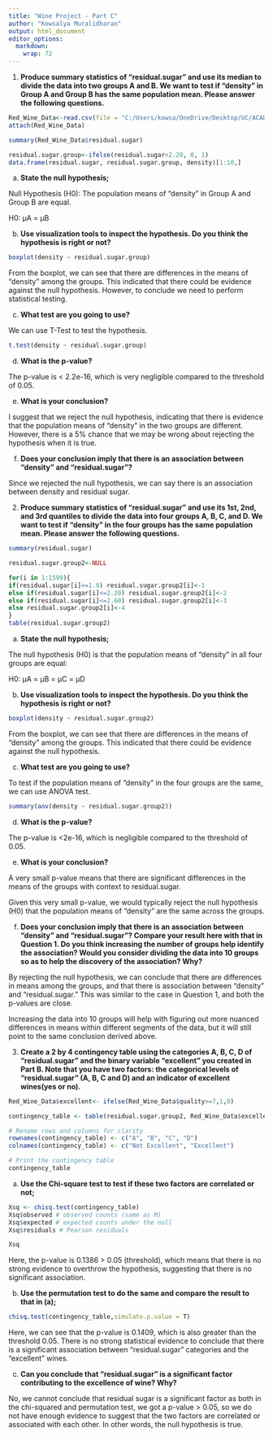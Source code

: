 ---
title: "Wine Project - Part C"
author: "Kowsalya Muralidharan"
output: html_document
editor_options: 
  markdown: 
    wrap: 72
---

1.  **Produce summary statistics of "residual.sugar" and use its median
    to divide the data into two groups A and B. We want to test if
    "density" in Group A and Group B has the same population mean.
    Please answer the following questions.**

```{r}
Red_Wine_Data<-read.csv(file = "C:/Users/kowsa/OneDrive/Desktop/UC/ACADS/Applied Stat Methods/Wine Project/winequality-red.csv",header = T, sep=";")
attach(Red_Wine_Data)

summary(Red_Wine_Data$residual.sugar)
```

```{r}

residual.sugar.group<-ifelse(residual.sugar<2.20, 0, 1)
data.frame(residual.sugar, residual.sugar.group, density)[1:10,]
```

a.  **State the null hypothesis;**

Null Hypothesis (H0): The population means of "density" in Group A and
Group B are equal.

H0: μA = μB

b.  **Use visualization tools to inspect the hypothesis. Do you think
    the hypothesis is right or not?**

```{r}
boxplot(density ~ residual.sugar.group)
```

From the boxplot, we can see that there are differences in the means of
"density" among the groups. This indicated that there could be evidence
against the null hypothesis. However, to conclude we need to perform
statistical testing.

c.  **What test are you going to use?**

We can use T-Test to test the hypothesis.

```{r}
t.test(density ~ residual.sugar.group)
```

d.  **What is the p-value?**

The p-value is \< 2.2e-16, which is very negligible compared to the
threshold of 0.05.

e.  **What is your conclusion?**

I suggest that we reject the null hypothesis, indicating that there is
evidence that the population means of "density" in the two groups are
different. However, there is a 5% chance that we may be wrong about
rejecting the hypothesis when it is true.

f.  **Does your conclusion imply that there is an association between
    "density" and "residual.sugar"?**

Since we rejected the null hypothesis, we can say there is an
association between density and residual sugar.

2.  **Produce summary statistics of "residual.sugar" and use its 1st,
    2nd, and 3rd quantiles to divide the data into four groups A, B, C,
    and D. We want to test if "density" in the four groups has the same
    population mean. Please answer the following questions.**

```{r}
summary(residual.sugar)

residual.sugar.group2<-NULL

for(i in 1:1599){
if(residual.sugar[i]<=1.9) residual.sugar.group2[i]<-1
else if(residual.sugar[i]<=2.20) residual.sugar.group2[i]<-2
else if(residual.sugar[i]<=2.60) residual.sugar.group2[i]<-3
else residual.sugar.group2[i]<-4
}
table(residual.sugar.group2)
```

a.  **State the null hypothesis;**

The null hypothesis (H0) is that the population means of "density" in
all four groups are equal:

H0: μA = μB = μC = μD

b.  **Use visualization tools to inspect the hypothesis. Do you think
    the hypothesis is right or not?**

```{r}
boxplot(density ~ residual.sugar.group2)
```

From the boxplot, we can see that there are differences in the means of
"density" among the groups. This indicated that there could be evidence
against the null hypothesis.

c.  **What test are you going to use?**

To test if the population means of "density" in the four groups are the
same, we can use ANOVA test.

```{r}
summary(aov(density ~ residual.sugar.group2))
```

d.  **What is the p-value?**

The p-value is \<2e-16, which is negligible compared to the threshold of
0.05.

e.  **What is your conclusion?**

A very small p-value means that there are significant differences in the
means of the groups with context to residual.sugar.

Given this very small p-value, we would typically reject the null
hypothesis (H0) that the population means of "density" are the same
across the groups.

f.  **Does your conclusion imply that there is an association between
    "density" and "residual.sugar"? Compare your result here with that
    in Question 1. Do you think increasing the number of groups help
    identify the association? Would you consider dividing the data into
    10 groups so as to help the discovery of the association? Why?**

By rejecting the null hypothesis, we can conclude that there are
differences in means among the groups, and that there is association
between "density" and "residual.sugar." This was similar to the case in
Question 1, and both the p-values are close.

Increasing the data into 10 groups will help with figuring out more
nuanced differences in means within different segments of the data, but
it will still point to the same conclusion derived above.

3.  **Create a 2 by 4 contingency table using the categories A, B, C, D
    of "residual.sugar" and the binary variable "excellent" you created
    in Part B. Note that you have two factors: the categorical levels of
    "residual.sugar" (A, B, C and D) and an indicator of excellent
    wines(yes or no).**

```{r}
Red_Wine_Data$excellent<- ifelse(Red_Wine_Data$quality>=7,1,0)

contingency_table <- table(residual.sugar.group2, Red_Wine_Data$excellent)

# Rename rows and columns for clarity
rownames(contingency_table) <- c("A", "B", "C", "D")
colnames(contingency_table) <- c("Not Excellent", "Excellent")

# Print the contingency table
contingency_table
```

a.  **Use the Chi-square test to test if these two factors are
    correlated or not;**

```{r}
Xsq <- chisq.test(contingency_table)
Xsq$observed # observed counts (same as M)
Xsq$expected # expected counts under the null
Xsq$residuals # Pearson residuals

Xsq
```

Here, the p-value is 0.1386 \> 0.05 (threshold), which means that there
is no strong evidence to overthrow the hypothesis, suggesting that there
is no significant association.

b.  **Use the permutation test to do the same and compare the result to
    that in (a);**

```{r}
chisq.test(contingency_table,simulate.p.value = T)
```

Here, we can see that the p-value is 0.1409, which is also greater than
the threshold 0.05. There is no strong statistical evidence to conclude
that there is a significant association between "residual.sugar"
categories and the "excellent" wines.

c.  **Can you conclude that "residual.sugar" is a significant factor
    contributing to the excellence of wine? Why?**

No, we cannot conclude that residual sugar is a significant factor as
both in the chi-squared and permutation test, we got a p-value \> 0.05,
so we do not have enough evidence to suggest that the two factors are
correlated or associated with each other. In other words, the null
hypothesis is true.
